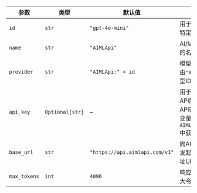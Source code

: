 | 参数          | 类型             | 默认值                          | 描述                                                                                                                           |
| ------------ | --------------- | -------------------------------- | ------------------------------------------------------------------------------------------------------------------------------ |
| `id`         | `str`           | `"gpt-4o-mini"`                  | 用于生成响应的特定模型ID。                                                                                                     |
| `name`       | `str`           | `"AIMLApi"`                      | AI/ML API智能体的名称标识符。                                                                                                  |
| `provider`   | `str`           | `"AIMLApi:" + id`                | 模型提供商，由`"AIMLApi"`与模型ID组合而成。                                                                                 |
| `api_key`    | `Optional[str]` | –                                | 用于验证AI/ML API服务请求的API密钥。从环境变量`AIMLAPI_API_KEY`中获取。                                                        |
| `base_url`   | `str`           | `"https://api.aimlapi.com/v1"`   | 向AI/ML API服务发起请求的基地址URL。                                                                                          |
| `max_tokens` | `int`           | `4096`                           | 响应中生成的最大令牌数。                                                                                                       |